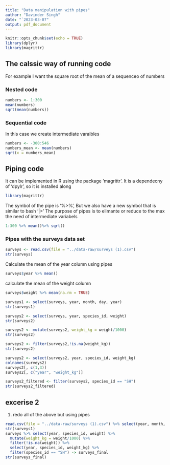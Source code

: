 ```yaml
---
title: "Data manipulation with pipes"
author: "Davinder Singh"
date: "`2023-03-07"
output: pdf_document
---
```


```r
knitr::opts_chunk$set(echo = TRUE)
library(dplyr)
library(magrittr)
```

## The calssic way of running code

For example I want the square root of the mean of a sequenceo of numbers

### Nested code

```r
numbers <- 1:300
mean(numbers)
sqrt(mean(numbers))
```

### Sequential code

In this case we create intermediate varaibles
```r
numbers <- -300:546
numbers_mean <- mean(numbers)
sqrt(x = numbers_mean)
```

## Piping code

It can be implemented in R using the package 'magrittr'. It is a dependecny of 'dpylr', so it is installed along

```r
library(magrittr)
```

The symbol of the pipe is '%>%',
But we also have a new symbol that is similar to bash '|>'
The purpose of pipes is to elimante or reduce to the max the need of intermediate variabels

```r
1:300 %>% mean()%>% sqrt()
```

### Pipes with the surveys data set

```r
surveys <- read.csv(file = "../data-raw/surveys (1).csv")
str(surveys)
```

Calculate the mean of the year column using pipes
```r
surveys$year %>% mean()
```

calculate the mean of the weight column
```r
surveys$weight %>% mean(na.rm = TRUE)
```

```r
surveys1 <- select(surveys, year, month, day, year)
str(surveys1)
```

```r
surveys2 <- select(surveys, year, species_id, weight)
str(surveys2)
```

```r
surveys2 <- mutate(surveys2, weight_kg = weight/1000)
str(surveys2)
```

```r
surveys2 <- filter(surveys2,!is.na(weight_kg))
str(surveys2)
```

```r
surveys2 <- select(surveys2, year, species_id, weight_kg)
colnames(surveys2)
surveys2[, c(1,3)]
surveys2[, c("year", "weight_kg")]
```

```r
surveys2_filtered <- filter(surveys2, species_id == "SH")
str(surveys2_filtered)
```

## excerise 2

1. redo all of the above but using pipes
```r
read.csv(file = "../data-raw/surveys (1).csv") %>% select(year, month, day, species_id) -> surveys1
str(surveys1)
surveys %>% select(year, species_id, weight) %>%
  mutate(weight_kg = weight/1000) %>%
  filter(!is.na(weight)) %>%
  select(year, species_id, weight_kg) %>%
  filter(species_id == "SH") -> surveys_final
str(surveys_final)

```